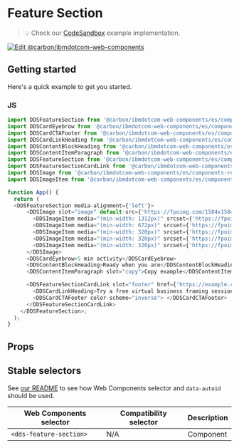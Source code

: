 
# Feature Section

> 💡 Check our
> [CodeSandbox](https://githubbox.com/carbon-design-system/carbon-for-ibm-dotcom/tree/v1/packages/web-components/examples/codesandbox/components-react/feature-section)
> example implementation.

[![Edit @carbon/ibmdotcom-web-components](https://codesandbox.io/static/img/play-codesandbox.svg)](https://githubbox.com/carbon-design-system/carbon-for-ibm-dotcom/tree/v1/packages/web-components/examples/codesandbox/components-react/feature-section)

## Getting started

Here's a quick example to get you started.

### JS

```javascript
import DDSFeatureSection from '@carbon/ibmdotcom-web-components/es/components-react/feature-section/feature-section.js';
import DDSCardEyebrow from '@carbon/ibmdotcom-web-components/es/components-react/card/card-eyebrow';
import DDSCardCTAFooter from '@carbon/ibmdotcom-web-components/es/components-react/cta/card-cta-footer';
import DDSCardLinkHeading from '@carbon/ibmdotcom-web-components/es/components-react/card-link/card-link-heading';
import DDSContentBlockHeading from '@carbon/ibmdotcom-web-components/es/components-react/content-block/content-block-heading';
import DDSContentItemParagraph from '@carbon/ibmdotcom-web-components/es/components-react/content-item/content-item-paragraph';
import DDSFeatureSection from '@carbon/ibmdotcom-web-components/es/components-react/feature-section/feature-section';
import DDSFeatureSectionCardLink from '@carbon/ibmdotcom-web-components/es/components-react/feature-section/feature-section-card-link';
import DDSImage from '@carbon/ibmdotcom-web-components/es/components-react/image/image';
import DDSImageItem from '@carbon/ibmdotcom-web-components/es/components-react/image/image-item';

function App() {
  return (
  <DDSFeatureSection media-alignment={'left'}>
      <DDSImage slot="image" default-src={'https://fpoimg.com/1584x1584?text=1:1&bg_color=ee5396&text_color=161616'}>
        <DDSImageItem media="(min-width: 1312px)" srcset={'https://fpoimg.com/1584x1584?text=1:1&bg_color=ee5396&text_color=161616'}></DDSImageItem>
        <DDSImageItem media="(min-width: 672px)" srcset={'https://fpoimg.com/1584x1584?text=1:1&bg_color=ee5396&text_color=161616'}></DDSImageItem>
        <DDSImageItem media="(min-width: 320px)" srcset={'https://fpoimg.com/960x720?text=4:3&bg_color=ee5396&text_color=161616'}></DDSImageItem>
        <DDSImageItem media="(min-width: 320px)" srcset={'https://fpoimg.com/720x720?text=1:1&bg_color=ee5396&text_color=161616'}></DDSImageItem>
        <DDSImageItem media="(min-width: 320px)" srcset={'https://fpoimg.com/320x320?text=1:1&bg_color=ee5396&text_color=161616'}></DDSImageItem>
      </DDSImage>
      <DDSCardEyebrow>5 min activity</DDSCardEyebrow>
      <DDSContentBlockHeading>Ready when you are</DDSContentBlockHeading>
      <DDSContentItemParagraph slot="copy">Copy example</DDSContentItemParagraph>

      <DDSFeatureSectionCardLink slot="footer" href={'https://example.com'} cta-type={'local'} color-scheme="inverse">
        <DDSCardLinkHeading>Try a free virtual business framing session with IBM Garage</DDSCardLinkHeading>
        <DDSCardCTAFooter color-scheme="inverse"> </DDSCardCTAFooter>
      </DDSFeatureSectionCardLink>
    </DDSFeatureSection>;
  );
}
```

## Props

<Props of={PropTypesRef} />

## Stable selectors

See [our README](https://github.com/carbon-design-system/carbon-for-ibm-dotcom/tree/main/packages/web-components#stable-selectors-for-analytics-and-integratione2e-testing-in-web-components) to see how Web Components selector and `data-autoid` should be used.

| Web Components selector | Compatibility selector | Description |
| ----------------------- | ---------------------- | ----------- |
| `<dds-feature-section>`        | N/A                    | Component   |

<Description markdown={contributing} />
